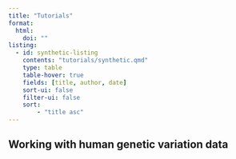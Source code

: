 ```yaml
---
title: "Tutorials"
format: 
  html:
    doi: "" 
listing:
  - id: synthetic-listing
    contents: "tutorials/synthetic.qmd"
    type: table
    table-hover: true
    fields: [title, author, date]
    sort-ui: false
    filter-ui: false
    sort:
        - "title asc"
---
```


## Working with human genetic variation data 

::: {#synthetic-listing}
:::
